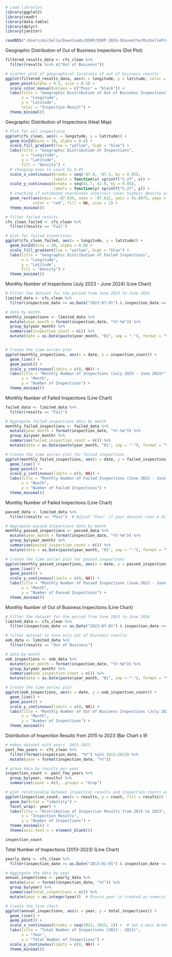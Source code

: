 ```r
# Load libraries
library(ggplot2)
library(readr)
library(data.table)
library(dplyr)
library(janitor)

readRDS("/Users/michelle/Downloads/DSRP/DSRP-2024-Shaunette/MichelleProject/cfs_clean.rds")
```

Geographic Distribution of Out of Business Inspections (Dot Plot)

```r
filtered_results_data <- cfs_clean %>%
  filter(results %in% c("Out of Business"))

# scatter plot of geographical locations of out of business results
ggplot(filtered_results_data, aes(x = longitude, y = latitude, color = results)) +
  geom_point(alpha = 0.5, size = 0.5) +
  scale_color_manual(values = c("Pass" = "black")) +
  labs(title = "Geographic Distribution of Out of Business Inspections",
       x = "Longitude",
       y = "Latitude",
       color = "Inspection Result") +
  theme_minimal()
```

Geographic Distribution of Inspections (Heat Map)

```r
# Plot for all inspections
ggplot(cfs_clean, aes(x = longitude, y = latitude)) +
  geom_bin2d(bins = 30, alpha = 0.8) +  
  scale_fill_gradient(low = "yellow", high = "blue") +
  labs(title = "Geographic Distribution of Inspections",
       x = "Longitude",
       y = "Latitude",
       fill = "Density") +
  # changing axes to count by 0.05
  scale_x_continuous(breaks = seq(-87.9, -87.5, by = 0.05), 
                     labels = function(x) sprintf("%.2f", x)) +
  scale_y_continuous(breaks = seq(41.7, 42.0, by = 0.05), 
                     labels = function(y) sprintf("%.2f", y)) +
  # checking if estimated coordinate intervals cover highest density area
  geom_rect(aes(xmin = -87.635, xmax = -87.615, ymin = 41.8975, ymax = 41.8775), 
            color = "red", fill = NA, size = 1) +
  theme_minimal()

# filter failed results
cfs_clean_failed <- cfs_clean %>%
  filter(results == "Fail")

# plot for failed inspections
ggplot(cfs_clean_failed, aes(x = longitude, y = latitude)) +
  geom_bin2d(bins = 30, alpha = 0.8) +
  scale_fill_gradient(low = "yellow", high = "blue") +
  labs(title = "Geographic Distribution of Failed Inspections",
       x = "Longitude",
       y = "Latitude",
       fill = "Density") +
  theme_minimal()

```

Monthly Number of Inspections (July 2023 - June 2024) (Line Chart)

```r
# Filter the dataset for the period from June 2023 to June 2024
limited_data <- cfs_clean %>%
  filter(inspection_date >= as.Date("2023-07-01") & inspection_date <= as.Date("2024-06-30"))

# data by month
monthly_inspections <- limited_data %>%
  mutate(year_month = format(inspection_date, "%Y-%m")) %>%
  group_by(year_month) %>%
  summarise(inspection_count = n()) %>%
  mutate(date = as.Date(paste(year_month, "01", sep = "-"), format = "%Y-%m-%d"))


# Create the time series plot
ggplot(monthly_inspections, aes(x = date, y = inspection_count)) +
  geom_line() +
  geom_point() +
  scale_y_continuous(limits = c(0, NA)) +
  labs(title = "Monthly Number of Inspections (July 2023 - June 2024)",
       x = "Month",
       y = "Number of Inspections") +
  theme_minimal() 
```

Monthly Number of Failed Inspections (Line Chart)

```r
failed_data <- limited_data %>%
  filter(results == "Fail")  

# Aggregate failed inspections data by month
monthly_failed_inspections <- failed_data %>%
  mutate(year_month = format(inspection_date, "%Y-%m")) %>%
  group_by(year_month) %>%
  summarise(failed_inspection_count = n()) %>%
  mutate(date = as.Date(paste(year_month, "01", sep = "-"), format = "%Y-%m-%d"))

# Create the time series plot for failed inspections
ggplot(monthly_failed_inspections, aes(x = date, y = failed_inspection_count)) +
  geom_line() +
  geom_point() +
  scale_y_continuous(limits = c(0, NA)) +
  labs(title = "Monthly Number of Failed Inspections (June 2023 - June 2024)",
       x = "Month",
       y = "Number of Failed Inspections") +
  theme_minimal()
```

Monthly Number of Failed Inspections (Line Chart)

```r
passed_data <- limited_data %>%
  filter(results == "Pass")  # Adjust 'Pass' if your dataset uses a different value

# Aggregate passed inspections data by month
monthly_passed_inspections <- passed_data %>%
  mutate(year_month = format(inspection_date, "%Y-%m")) %>%
  group_by(year_month) %>%
  summarise(passed_inspection_count = n()) %>%
  mutate(date = as.Date(paste(year_month, "01", sep = "-"), format = "%Y-%m-%d"))

# Create the time series plot for passed inspections
ggplot(monthly_passed_inspections, aes(x = date, y = passed_inspection_count)) +
  geom_line() +
  geom_point() +
  scale_y_continuous(limits = c(0, NA)) +
  labs(title = "Monthly Number of Passed Inspections (June 2023 - June 2024)",
       x = "Month",
       y = "Number of Passed Inspections") +
  theme_minimal()
```

Monthly Number of Out of Business Inspections (Line Chart)

```r
# Filter the dataset for the period from June 2023 to June 2024
limited_data <- cfs_clean %>%
  filter(inspection_date >= as.Date("2023-07-01") & inspection_date <= as.Date("2024-06-30"))

# filter dataset to have only out of business results
oob_data <- limited_data %>%
  filter(results == "Out of Business")

# data by month
oob_inspections <- oob_data %>%
  mutate(year_month = format(inspection_date, "%Y-%m")) %>%
  group_by(year_month) %>%
  summarise(oob_inspection_count = n()) %>%
  mutate(date = as.Date(paste(year_month, "01", sep = "-"), format = "%Y-%m-%d"))

# Create the time series plot
ggplot(oob_inspections, aes(x = date, y = oob_inspection_count)) +
  geom_line() +
  geom_point() +
  scale_y_continuous(limits = c(0, NA)) +
  labs(title = "Monthly Number of Out of Business Inspections (July 2023 - June 2024)",
       x = "Month",
       y = "Number of Inspections") +
  theme_minimal()
```

Distribution of Inspection Results from 2015 to 2023 (Bar Chart x 9)

```r
# makes dataset with years  2015-2023
past_few_years <- cfs_clean %>%
  filter(format(inspection_date, "%Y") %in% 2015:2023) %>%
  mutate(year = format(inspection_date, "%Y"))

# group data by results per year
inspection_count <- past_few_years %>%
  group_by(year, results) %>%
  summarise(count = n(), .groups = "drop")

# plot relationship between inspection results and inspection counts per year
ggplot(inspection_count, aes(x = results, y = count, fill = results)) +
  geom_bar(stat = "identity") +
  facet_wrap(~ year) +
  labs(title = "Distribution of Inspection Results from 2015 to 2023",
       x = "Inspection Results",
       y = "Number of Inspections") +
  theme_minimal() +
  theme(axis.text.x = element_blank())

inspection_count
```

Total Number of Inspections (2013-2023) (Line Chart)

```r
yearly_data <- cfs_clean %>%
  filter(inspection_date >= as.Date("2013-01-01") & inspection_date <= as.Date("2023-12-31"))

# Aggregate the data by year
annual_inspections <- yearly_data %>%
  mutate(year = format(inspection_date, "%Y")) %>%
  group_by(year) %>%
  summarise(total_inspections = n()) %>%
  mutate(year = as.integer(year))  # Ensure year is treated as numeric

# Create the line chart
ggplot(annual_inspections, aes(x = year, y = total_inspections)) +
  geom_line() +
  geom_point() +
  scale_x_continuous(breaks = seq(2013, 2023, 1)) +  # Set x-axis breaks for each year
  labs(title = "Total Number of Inspections (2013 - 2023)",
       x = "Year",
       y = "Total Number of Inspections") +
  scale_y_continuous(limits = c(0, NA)) +
  theme_minimal()
```
